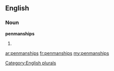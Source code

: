==English==

===Noun===
'''penmanships'''

# {{plural of|[[penmanship]]}}

[[Category:English plurals]]

[[ar:penmanships]]
[[fr:penmanships]]
[[my:penmanships]]